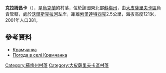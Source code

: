 {{coord|50|27|33|N|35|15|6|E|scale:100000_region:UA|display=title}}

'''克拉姆昌卡'''（{{lang-uk|Крамчанка}}），是[[烏克蘭|烏克蘭]]的村落，位於該國東北部[[蘇梅州|蘇梅州]]，由[[大皮薩里夫卡區|大皮薩里夫卡區]]負責管轄，處於[[沃爾斯克拉河|沃爾斯克拉河]]左岸，距離[[索爾達特西克|索爾達特西克]]2.5公里，海拔高度121米，2001年人口381。

==參考資料==
*[http://w1.c1.rada.gov.ua/pls/z7502/A005?rdat1=02.02.2010&rf7571=28850 Крамчанка]{{dead link|date=2017年11月 |bot=InternetArchiveBot |fix-attempted=yes }}
* [http://weather.in.ua/ua/symskaja/11927 Погода в селі Крамчанка] {{Wayback|url=http://weather.in.ua/ua/symskaja/11927 |date=20111219233437 }}

{{DEFAULTSORT:Крамчанка}}
[[Category:蘇梅州村落|Category:蘇梅州村落]]
[[Category:大皮薩里夫卡區村落|Category:大皮薩里夫卡區村落]]


{{Sumy-geo-stub}}